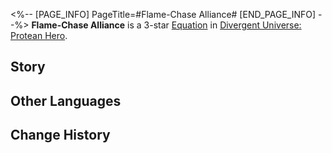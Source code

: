 <%-- [PAGE_INFO]
PageTitle=#Flame-Chase Alliance#
[END_PAGE_INFO] --%>
{{Equation Infobox
|period   = Protean Hero
|rarity   = 3
|path1    = Harmony*6
|path2    = Destruction*4
|effect   = When enemy targets take Break DMG, they additionally take {{Color|h|3}} instance(s) of DMG equal to {{Color|h|35%}} of "{{Trait|Harmonize}}" max limit, and charge all allies with "{{Trait|Blazar}}" equal to {{Color|h|25%}} of their respective Max Hp. This effect can only be triggered 1 time per turn by enemy targets.
|mentions = Georios; Mnestia; Nikador; Zagreus
}}
'''Flame-Chase Alliance''' is a 3-star [[Divergent Universe: Protean Hero/Equatoins|Equation]] in [[Divergent Universe: Protean Hero]].

==Story==
{{Description|You call those flame-chasing marauders heroes? Ridiculous.<br />They're nothing but zealots blindly following a deranged Empress, who indulges her fantasies under the guise of saving the world.<br />A horde of power-hungry, glory-obsessed lunatics, they only add fuel to the fire.<br />Has tearing the wings from the Chrysalis of Gold brought even a touch of beauty to this ugly world?<br />How many lives were consumed by the cracked earth after they took the Coreflame from the Pillar of Stone?<br />The calamity wrought by their flame-chasing is a disgrace greater than the Chrysos War.<br />Even the sins of Nikador and Zagreus pale in comparison to theirs.<br />Helioticus, how did you lose that eye of yours?<br />And what about my daughter &mdash; And the fathers, mothers, and children of everyone in this city?<br />How dare you sing praises for those who have not returned!}}
<!--
==Gameplay Notes==
* 
-->
==Other Languages==
{{Other Languages
|en   = Flame-Chase Alliance
|zhs  = 逐火同盟
|zht  = 逐火同盟
|ja   = {{Rubi|火追|ひお}}い{{Rubi|同盟|どうめい}}
|ko   = 불을 쫓는 동맹
|es   = Alianza buscallamas
|fr   = Alliance des Chasseurs de flammes
|ru   = Альянс Преследующих пламя
|th   = พันธมิตรล่าเปลวไฟ
|vi   = Đồng Minh Săn Đuổi Lửa
|de   = Flammenjagd-Allianz
|id   = Flame-Chase Alliance
|pt   = Aliança da Perseguição às Chamas
}}

==Change History==
{{Change History|3.1}}